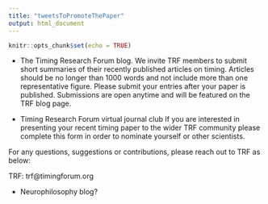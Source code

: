 ```yaml
---
title: "tweetsToPromoteThePaper"
output: html_document
---
```


```r
knitr::opts_chunk$set(echo = TRUE)
```

* The Timing Research Forum blog. 
We invite TRF members to submit short summaries of their recently published articles on timing. Articles should be no longer than 1000 words and not include more than one representative figure. Please submit your entries after your paper is published. Submissions are open anytime and will be featured on the TRF blog page.
 

* Timing Research Forum virtual journal club
If you are interested in presenting your recent timing paper to the wider TRF community please complete this form in order to nominate yourself or other scientists.

For any questions, suggestions or contributions, please reach out to TRF as below:

TRF: trf@timingforum.org

* Neurophilosophy blog?
